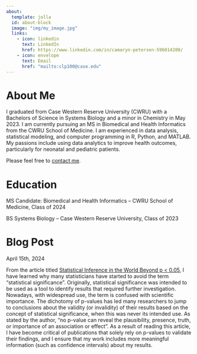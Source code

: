 ```yaml
---
about:
  template: jolla
  id: about-block
  image: "img/my_image.jpg"
  links:
    - icon: linkedin
      text: LinkedIn
      href: https://www.linkedin.com/in/camaryn-petersen-596014200/
    - icon: envelope
      text: Email
      href: "mailto:clp100@case.edu"  
---
```


::: {#about-block}
:::

# About Me

I graduated from Case Western Reserve University (CWRU) with a Bachelors of Science in Systems Biology and a minor in Chemistry in May 2023. I am currently pursuing an MS in Biomedical and Health Informatics from the CWRU School of Medicine. I am experienced in data analysis, statistical modeling, and computer programming in R, Python, and MATLAB. My passions include using data analytics to improve health outcomes, particularly for neonatal and pediatric patients. 

Please feel free to [contact me](mailto:clp100@case.edu).

# Education

MS Candidate: Biomedical and Health Informatics -- CWRU School of Medicine, Class of 2024

BS Systems Biology -- Case Western Reserve University, Class of 2023


# Blog Post 

April 15th, 2024

From the article titled [Statistical Inference in the World Beyond p < 0.05 ](https://amstat.tandfonline.com/toc/utas20/73/sup1), I have learned why many statisticians have started to avoid the term "statistical significance". Originally, statistical significance was intended to be used as a tool to identify results that required further investigation. Nowadays, with widespread use, the term is confused with scientific importance. The dichotomy of p-values has led many researchers to jump to conclusions about the validity (or invalidity) of their results based on the concept of statistical significance, when this was never its intended use. As stated by the author, "no p-value can reveal the plausibility, presence, truth, or importance of an association or effect". As a result of reading this article, I have become critical of publications that solely rely on p-values to validate their findings, and I ensure that my work includes more meaningful information (such as confidence intervals) about my results. 









